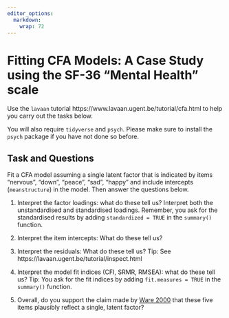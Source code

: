 ```yaml
---
editor_options:
  markdown:
    wrap: 72
---
```


# Fitting CFA Models: A Case Study using the SF-36 "Mental Health" scale {.unnumbered}

Use the `lavaan` tutorial https://www.lavaan.ugent.be/tutorial/cfa.html to help you carry out the tasks below. 

You will also require `tidyverse` and `psych`. Please make sure to install the `psych` package if you have not done so before. 

## Task and Questions {-}

Fit a CFA model assuming a single latent factor that is indicated by items "nervous", "down", "peace", "sad", "happy" and include intercepts (`meanstructure`) in the model. Then answer the questions below. 

:::question
1. Interpret the factor loadings: what do these tell us? Interpret both the unstandardised and standardised loadings. Remember, you ask for the standardised results by adding `standardized = TRUE` in the `summary()` function.  

2. Interpret the item intercepts: What do these tell us?  

3. Interpret the residuals: What do these tell us? Tip: See https://lavaan.ugent.be/tutorial/inspect.html  

4. Interpret the model fit indices (CFI, SRMR, RMSEA): what do these tell us? Tip: You ask for the fit indices by adding `fit.measures = TRUE` in the `summary()` function.  

5. Overall, do you support the claim made by [Ware 2000](https://journals.lww.com/spinejournal/citation/2000/12150/sf_36_health_survey_update.8.aspx) that these five items plausibly reflect a single, latent factor?   
:::